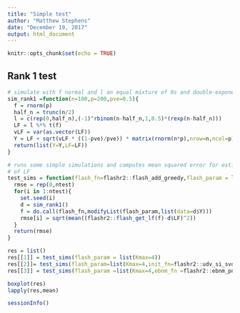 ```yaml
---
title: "Simple test"
author: "Matthew Stephens"
date: "December 19, 2017"
output: html_document
---
```


```r
knitr::opts_chunk$set(echo = TRUE)
```

## Rank 1 test

```r
# simulate with f normal and l an equal mixture of 0s and double-exponential
sim_rank1 =function(n=100,p=200,pve=0.5){
  f = rnorm(p)
  half_n = trunc(n/2)
  l = c(rep(0,half_n),(-1)^rbinom(n-half_n,1,0.5)*(rexp(n-half_n)))
  LF = l %*% t(f)
  vLF = var(as.vector(LF))
  Y = LF + sqrt(vLF * ((1-pve)/pve)) * matrix(rnorm(n*p),nrow=n,ncol=p)  
  return(list(Y=Y,LF=LF))
}

# runs some simple simulations and computes mean squared error for estimate
# of LF 
test_sims = function(flash_fn=flashr2::flash_add_greedy,flash_param = list(),simfn = sim_rank1, ntest=20){
  rmse = rep(0,ntest)
  for(i in 1:ntest){
    set.seed(i)
    d = sim_rank1()
    f = do.call(flash_fn,modifyList(flash_param,list(data=d$Y)))
    rmse[i] = sqrt(mean((flashr2::flash_get_lf(f)-d$LF)^2))
  }
  return(rmse)
}

res = list()
res[[1]] = test_sims(flash_param = list(Kmax=4))
res[[2]]= test_sims(flash_param=list(Kmax=4,init_fn=flashr2::udv_si_svd))
res[[3]] = test_sims(flash_param =list(Kmax=4,ebnm_fn =flashr2::ebnm_pn))

boxplot(res)
lapply(res,mean)
```

```r
sessionInfo()
```

